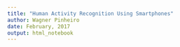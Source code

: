 ```yaml
---
title: "Human Activity Recognition Using Smartphones"
author: Wagner Pinheiro
date: February, 2017
output: html_notebook
---
```





